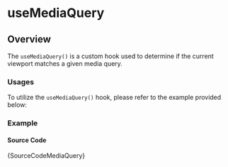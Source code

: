 # useMediaQuery

## Overview

The `useMediaQuery()` is a custom hook used to determine if the current viewport matches a given media query.

### Usages

To utilize the `useMediaQuery()` hook, please refer to the example provided below:


### Example


<IframeWindow url="https://demos.themeselection.com/materio-mui-react-nextjs-admin-template/demo-1/en/hook-examples/use-media-query" />

#### Source Code

<TsToJsCodeSnippet>{SourceCodeMediaQuery}</TsToJsCodeSnippet>
